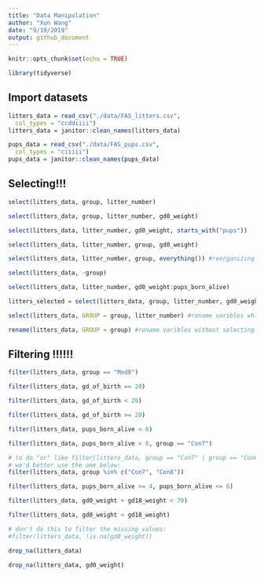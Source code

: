 ```yaml
---
title: "Data Manipulation"
author: "Xun Wang"
date: "9/19/2019"
output: github_document
---
```


```r
knitr::opts_chunk$set(echo = TRUE)

library(tidyverse)
```

## Import datasets

```r
litters_data = read_csv("./data/FAS_litters.csv",
  col_types = "ccddiiii")
litters_data = janitor::clean_names(litters_data)

pups_data = read_csv("./data/FAS_pups.csv",
  col_types = "ciiiii")
pups_data = janitor::clean_names(pups_data)
```

## Selecting!!!

```r
select(litters_data, group, litter_number)

select(litters_data, group, litter_number, gd0_weight)

select(litters_data, litter_number, gd0_weight, starts_with("pups"))

select(litters_data, litter_number, group, gd0_weight)

select(litters_data, litter_number, group, everything()) #reorganizing columns

select(litters_data, -group)

select(litters_data, litter_number, gd0_weight:pups_born_alive)

litters_selected = select(litters_data, group, litter_number, gd0_weight, pups_born_alive) # a new data frame is created

select(litters_data, GROUP = group, litter_number) #rename varibles while selecting

rename(litters_data, GROUP = group) #rename varibles without selecting
```

## Filtering !!!!!!

```r
filter(litters_data, group == "Mod8")

filter(litters_data, gd_of_birth == 20)

filter(litters_data, gd_of_birth < 20)

filter(litters_data, gd_of_birth >= 20)

filter(litters_data, pups_born_alive < 6)

filter(litters_data, pups_born_alive < 6, group == "Con7")

# to do "or" like filter(litters_data, group == "Con7" | group == "Con8")
# we'd better use the one below:
filter(litters_data, group %in% c("Con7", "Con8"))

filter(litters_data, pups_born_alive >= 4, pups_born_alive <= 6)

filter(litters_data, gd0_weight + gd18_weight < 70)

filter(litters_data, gd0_weight < gd18_weight)

# don't do this to filter the missing values:
#filter(litters_data, !is.na(gd0_weight))

drop_na(litters_data)

drop_na(litters_data, gd0_weight)
```


